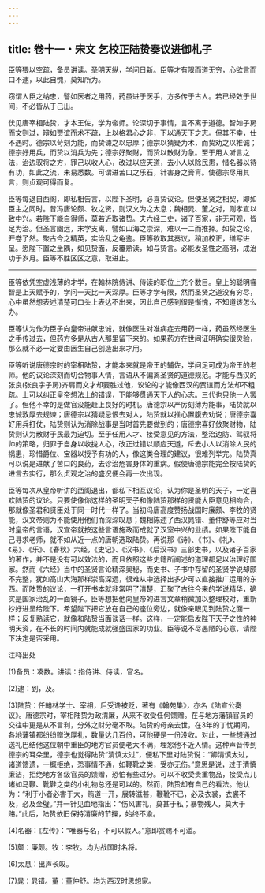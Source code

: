 ```yaml
---
---
---
```

title: 卷十一・宋文 乞校正陆贽奏议进御札子
---

臣等猥以空疏，备员讲读。圣明天纵，学问日新。臣等才有限而道无穷，心欲言而口不逮，以此自愧，莫知所为。

窃谓人臣之纳忠，譬如医者之用药，药虽进于医手，方多传于古人。若已经效于世间，不必皆从于己出。

伏见唐宰相陆贽，才本王佐，学为帝师。论深切于事情，言不离于道德。智如子房而文则过，辩如贾谊而术不疏，上以格君心之非，下以通天下之志。但其不幸，仕不遇时。德宗以苛刻为能，而贽谏之以忠厚；德宗以猜疑为术，而贽劝之以推诚；德宗好用兵，而贽以消兵为先；德宗好聚财，而贽以散财为急。至于用人听言之法，治边驭将之方，罪己以收人心，改过以应天道，去小人以除民患，惜名器以待有功，如此之流，未易悉数。可谓进苦口之乐石，针害身之膏肓。使德宗尽用其言，则贞观可得而复。

臣等每退自西阁，即私相告言，以陛下圣明，必喜贽议论。但使圣贤之相契，即如臣主之同时。昔冯唐论颇、牧之贤，则汉文为之太息；魏相晁、董之对，则孝宣以致中兴。若陛下能自得师，莫若近取诸贽。夫六经三史，诸子百家，非无可观，皆足为治。但圣言幽远，末学支离，譬如山海之崇深，难以一二而推择。如贽之论，开卷了然。聚古今之精英，实治乱之龟鉴。臣等欲取其奏议，稍加校正，缮写进呈。愿陛下置之坐隅，如见贽面，反覆熟读，如与贽言。必能发圣性之高明，成治功于岁月。臣等不胜区区之意，取进止。

----------------

臣等依凭空虚浅薄的才学，在翰林院侍讲、侍读的职位上充个数目。皇上的聪明睿智是上天赋予的，学问一天比一天深厚。臣等才学有限，然而圣贤之道没有穷尽，心中虽然想表述清楚可口头上表达不出来，因此自己感到很是惭愧，不知道该怎么办。

臣等认为作为臣子向皇帝进献忠诚，就像医生对准病症去用药一样，药虽然经医生之手传过去，但药方多是从古人那里留下来的。如果药方在世间证明确实很灵验，那么就不必一定要由医生自己创造出来才用。

臣等听说唐德宗时的宰相陆贽，才能本来就是帝王的辅佐，学问足可成为帝王的老师。他的议论深刻而切合物事人情，言语从不偏离圣贤的道德规范。才能与西汉的张良(张良字子房)齐肩而文才却要胜过他，议论的才能像西汉的贾谊而方法却不粗疏。上可以纠正皇帝想法上的错误，下能够贯通天下人的心志。三代也只他一人罢了。但他不幸的是做官没能赶上良好的时机。唐德宗以严厉刻薄为能事，陆贽就以忠诚敦厚去规谏；唐德宗以猜疑忌恨去对人，陆贽就以推心置腹去劝说；唐德宗喜好用兵打仗，陆贽则认为消除战事是当时首先要做到的；唐德宗喜好敛聚财物，陆贽则认为散财于民最为迫切。至于任用人才、接受意见的方法，整治边防、驾驭将帅的策略，归罪于自身以收拢人心，改正过错以顺应天道，斥去小人以消除人民的祸患，珍惜爵位、宝器以授予有功的人，像这类合理的建议，很难列举完。陆贽真可以说是进献了苦口的良药，去诊治危害身体的重病。假使唐德宗能完全按陆贽的进言去实行，那么贞观之治的盛况便会再一次出现。

臣等每次从皇帝听讲的西阁退出，都私下相互议论，认为你是圣明的天子，一定喜欢陆贽的议论。只要使像你这样的圣明天子和像陆贽那样的贤能大臣意见相吻合，那就像圣君和贤臣处于同一时代一样了。当初冯唐高度赞扬战国时廉颇、李牧的贤能，汉文帝则为不能使用他们而深深叹息；魏相陈述了西汉晁错、董仲舒等应对当时皇帝的言语，汉宣帝就按这些言语施政而成就了汉室中兴的业绩。如果陛下能自己寻求老师，就不如从近一点的唐朝选取陆贽。再说那《诗》、《书》、《礼》、《易》、《乐》、《春秋》六经，《史记》、《汉书》、《后汉书》三部史书，以及诸子百家的著作，并不是没有可以效法的，而且依照这些史籍所阐述的道理都足以治理好国家。然而《六经》当中的圣贤言论精深奥秘，而史书、子书中存留的圣贤学说却颇不完整，犹如高山大海那样崇高深远，很难从中选择出多少可以直接推广运用的东西。而陆贽的议论，一打开书本就非常明了清楚，汇聚了古往今来的学说精华，确实是国家治乱的一面镜子。臣等想把他向皇帝的进言文章稍微加以整理校对，重新抄好进呈给陛下。希望陛下把它放在自己的座位旁边，就像亲眼见到陆贽之面一样；反复熟读它，就像和陆贽当面谈话一样。这样，一定能启发陛下天子之性的神明天资，在不长的时间内就能成就强盛国家的功业。臣等说不尽愚陋的心意，请陛下决定是否采用。

注释出处

(1)备员：凑数。讲读：指侍讲、侍读，官名。

(2)逮：到，及。

(3)陆贽：任翰林学士、宰相，后受谗被贬，著有《翰苑集》，亦名《陆宣公奏议》。唐德宗时，宰相陆贽为政清廉，从来不收受任何馈赠。在与地方藩镇官员的交往中更是从不言利，分外之财分毫不取。陆贽的母亲去世，在3年的丁忧期间，各地藩镇都纷纷赠送厚礼，数量达几百份，可他硬是一份没收。对此，一些想通过送礼巴结他这位朝中重臣的地方官员便老大不满，埋怨他不近人情。这种声音传到德宗的耳朵里，德宗也觉得陆贽“清慎太过”，便私下里对陆贽说：“卿清慎太过，诸道馈遗，一概拒绝，恐事情不通，如鞭靴之类，受亦无伤。”意思是说，过于清慎廉洁，拒绝地方各级官员的馈赠，恐怕有些过分。可以不收受贵重物品，接受点儿诸如马鞭、靴鞋之类的小礼物总还是可以的。然而，陆贽却有自己的看法。他认为：“利于小者必害于大，贿道一开，展转滋甚，鞭靴不已，必及衣裘，衣裘不及，必及金璧。”并一针见血地指出：“伤风害礼，莫甚于私；暴物残人，莫大于赂。”此后，陆贽依旧保持清廉的节操，始终不渝。

(4)名器：《左传》：“唯器与名，不可以假人。”意即赏赐不可滥。

(5)颇：廉颇。牧：李牧。均为战国时名将。

(6)太息：出声长叹。

(7)晁：晁错。董：董仲舒。均为西汉时思想家。

